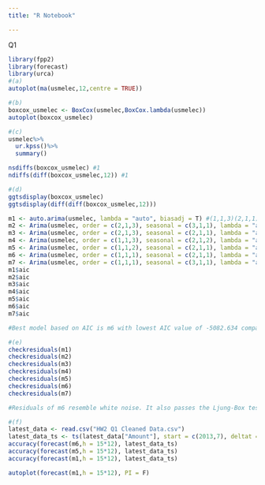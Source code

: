 ```yaml
---
title: "R Notebook"

---
```

Q1
```r
library(fpp2)
library(forecast)
library(urca)
#(a)
autoplot(ma(usmelec,12,centre = TRUE))

#(b)
boxcox_usmelec <- BoxCox(usmelec,BoxCox.lambda(usmelec))
autoplot(boxcox_usmelec)

#(c)
usmelec%>%
  ur.kpss()%>%
  summary()

nsdiffs(boxcox_usmelec) #1
ndiffs(diff(boxcox_usmelec,12)) #1

#(d)
ggtsdisplay(boxcox_usmelec)
ggtsdisplay(diff(diff(boxcox_usmelec,12)))

m1 <- auto.arima(usmelec, lambda = "auto", biasadj = T) #(1,1,3)(2,1,1)[12]
m2 <- Arima(usmelec, order = c(2,1,3), seasonal = c(3,1,1), lambda = "auto", biasadj = T)
m3 <- Arima(usmelec, order = c(2,1,3), seasonal = c(2,1,1), lambda = "auto", biasadj = T)
m4 <- Arima(usmelec, order = c(1,1,3), seasonal = c(2,1,2), lambda = "auto", biasadj = T)
m5 <- Arima(usmelec, order = c(1,1,2), seasonal = c(2,1,1), lambda = "auto", biasadj = T)
m6 <- Arima(usmelec, order = c(1,1,1), seasonal = c(2,1,1), lambda = "auto", biasadj = T)
m7 <- Arima(usmelec, order = c(1,1,1), seasonal = c(3,1,1), lambda = "auto", biasadj = T)
m1$aic
m2$aic
m3$aic
m4$aic
m5$aic
m6$aic
m7$aic

#Best model based on AIC is m6 with lowest AIC value of -5082.634 compared to the other models.

#(e)
checkresiduals(m1)
checkresiduals(m2)
checkresiduals(m3)
checkresiduals(m4)
checkresiduals(m5)
checkresiduals(m6)
checkresiduals(m7)

#Residuals of m6 resemble white noise. It also passes the Ljung-Box test with p-value of 0.08318.

#(f)
latest_data <- read.csv("HW2 Q1 Cleaned Data.csv")
latest_data_ts <- ts(latest_data["Amount"], start = c(2013,7), deltat = 1/12)
accuracy(forecast(m6,h = 15*12), latest_data_ts)
accuracy(forecast(m5,h = 15*12), latest_data_ts)
accuracy(forecast(m1,h = 15*12), latest_data_ts)

autoplot(forecast(m1,h = 15*12), PI = F)

```

```r

```

